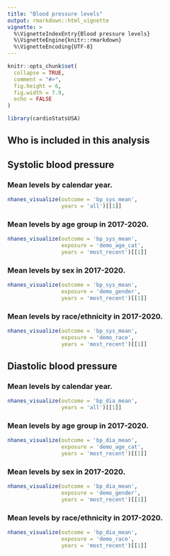 ```yaml
---
title: "Blood pressure levels"
output: rmarkdown::html_vignette
vignette: >
  %\VignetteIndexEntry{Blood pressure levels}
  %\VignetteEngine{knitr::rmarkdown}
  %\VignetteEncoding{UTF-8}
---
```


```r
knitr::opts_chunk$set(
  collapse = TRUE,
  comment = "#>",
  fig.height = 6,
  fig.width = 7.9,
  echo = FALSE
)

```


```r
library(cardioStatsUSA)
```

## Who is included in this analysis



## Systolic blood pressure

### Mean levels by calendar year.

```r
nhanes_visualize(outcome = 'bp_sys_mean', 
                 years = 'all')[[1]]
```

### Mean levels by age group in 2017-2020.

```r
nhanes_visualize(outcome = 'bp_sys_mean',
                 exposure = 'demo_age_cat',
                 years = 'most_recent')[[1]]
```

### Mean levels by sex in 2017-2020.

```r
nhanes_visualize(outcome = 'bp_sys_mean',
                 exposure = 'demo_gender',
                 years = 'most_recent')[[1]]
```


### Mean levels by race/ethnicity in 2017-2020.

```r
nhanes_visualize(outcome = 'bp_sys_mean',
                 exposure = 'demo_race',
                 years = 'most_recent')[[1]]
```

## Diastolic blood pressure

### Mean levels by calendar year.

```r
nhanes_visualize(outcome = 'bp_dia_mean', 
                 years = 'all')[[1]]
```

### Mean levels by age group in 2017-2020.

```r
nhanes_visualize(outcome = 'bp_dia_mean',
                 exposure = 'demo_age_cat',
                 years = 'most_recent')[[1]]
```

### Mean levels by sex in 2017-2020.

```r
nhanes_visualize(outcome = 'bp_dia_mean',
                 exposure = 'demo_gender',
                 years = 'most_recent')[[1]]
```


### Mean levels by race/ethnicity in 2017-2020.

```r
nhanes_visualize(outcome = 'bp_dia_mean',
                 exposure = 'demo_race',
                 years = 'most_recent')[[1]]
```





